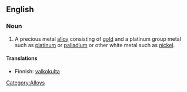 ==English==

===Noun===
{{en-noun}}
{{wikipedia}}

#A precious metal [[alloy]] consisting of [[gold]] and a platinum group metal such as [[platinum]] or [[palladium]] or other white metal such as [[nickel]].

====Translations====
{{trans-top|A precious metal alloy consisting of gold and a platinum group metal}}
*Finnish: [[valkokulta]]
{{trans-mid}}
{{trans-bottom}}

[[Category:Alloys]]